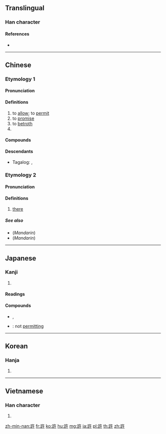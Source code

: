 {{character info/new}}
{{also|许}}
==Translingual==

===Han character===
{{Han char|rn=149|rad=言|as=04|sn=11|four=08640|canj=YROJ|ids=⿰言午}}

====References====
* {{Han ref|kx=1151.140|dkj=35298|dj=1618.030|hdz=63946.090|uh=8A31|ud=35377|bh=B35C|bd=45916}}

----

==Chinese==
{{zh-forms|s=许}}

===Etymology 1===

====Pronunciation====
{{zh-pron
|m=xǔ
|c=heoi2
|h=pfs=hí
|md=
|mn=xm,tp:hú/qz:hír/zz,kh:hí/khó͘
|mn_note=hú/hír/hí - literary; khó͘ - vernacular (surname)
|w=
|mc=y
|oc=y
|ma=y
|ca=y
|cat=v,pn
}}

====Definitions====
{{zh-hanzi}}

# to [[allow]]; to [[permit]]
# to [[promise]]
# to [[betroth]]
# {{surname|lang=zh}}

====Compounds====
{{zh-der|許多|幾許|口許|允許|如許|寧許|也許|心許|公許碼頭|嘉許|以身相許|些許|以身許國|封官許願|丹誠相許|孤高自許|何許人|容許|少許|倒許|准許|何許|不許|推許|滿應滿許|特許費|或許|期許|片許|稱許|稍許|應許|目成心許|特許|特許行業|自許|邪許|許愿|許配|許大|許可|許事|許由棄瓢|許許多多|許諾|肯許|默許|許嫁|許願|許久|許由洗耳|興許|自我期許|許宣|許婚|許可證|許身|許字|讚許|許許}}

====Descendants====
* {{q|Hokkien dialect}} Tagalog: {{l|tl|Co}}, {{l|tl|Ko}}

===Etymology 2===

====Pronunciation====
{{zh-pron
|mn=hia/hiah
|dial=n
|cat=n
}}

====Definitions====
{{zh-hanzi}}

# {{lb|zh|Min Nan}} [[there]]

=====See also=====
* (''Mandarin'') {{zh-l|那裡}}
* (''Mandarin'') {{zh-l|那兒}}

----

==Japanese==

===Kanji===
{{ja-kanji|grade=5|rs=言04}}

# {{defn|lang=ja|sort=言04}}

====Readings====
{{ja-readings|goon=[[こ]] (ko)|kanon=[[きょ]] (kyo)|kun=[[ゆるす]] (yurusu), [[ばかり]] (bakari), [[もと]] (moto)}}

====Compounds====
{{der-top|Compounds}}
* {{ja-r|お手許|おてもと}}, {{ja-r|御手許|おてもと}}
* {{ja-r|不許|ふきょ}}: not [[permitting]]
{{der-bottom}}

----

==Korean==

===Hanja===
{{ko-hanja|hangeul=[[허]], [[호]]|eumhun=|rv=Hur, heo, ho|mr=hŏ, ho|y=he, ho}}

# {{defn|lang=ko|sort=言04}}

----

==Vietnamese==

===Han character===
{{vi-hantu|[[hứa]], [[hớ]], [[hở]], [[hử]], [[hữ]], [[ngỏ]]|rs=言04}}

# {{defn|lang=vi|sort=言04}}

[[zh-min-nan:許]]
[[fr:許]]
[[ko:許]]
[[hu:許]]
[[mg:許]]
[[ja:許]]
[[pl:許]]
[[th:許]]
[[zh:許]]